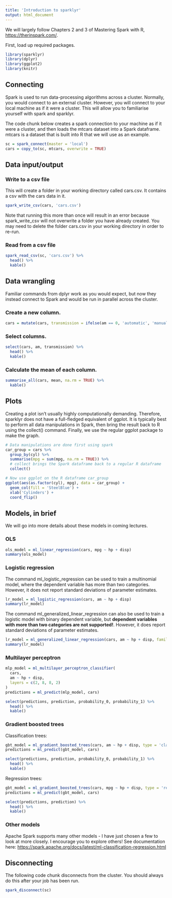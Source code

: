 ```yaml
---
title: 'Introduction to sparklyr'
output: html_document
---
```


We will largely follow Chapters 2 and 3 of Mastering Spark with R, [https://therinspark.com/](https://therinspark.com/).

First, load up required packages.

```r
library(sparklyr)
library(dplyr)
library(ggplot2)
library(knitr)
```


## Connecting

Spark is used to run data-processing algorithms across a cluster. Normally, you would connect to an external cluster. However, 
you will connect to your local machine as if it were a cluster. This will allow you to familiarise yourself with spark and sparklyr.

The code chunk below creates a spark connection to your machine as if it were a cluster, and then loads the mtcars dataset
into a Spark dataframe. mtcars is a dataset that is built into R that we will use as an example.

```r
sc = spark_connect(master = 'local')
cars = copy_to(sc, mtcars, overwrite = TRUE)
```

## Data input/output

### Write to a csv file

This will create a folder in your working directory called cars.csv. It contains a csv with the cars data in it.

```r
spark_write_csv(cars, 'cars.csv')
```

Note that running this more than once will result in an error because spark_write_csv will not overwrite a folder you have already created. You may need to delete the folder cars.csv in your working directory in order to re-run.

### Read from a csv file

```r
spark_read_csv(sc, 'cars.csv') %>%
  head() %>%
  kable()
```

## Data wrangling

Familiar commands from dplyr work as you would expect, but now they instead connect to Spark and would be run in parallel across the cluster.

### Create a new column.

```r
cars = mutate(cars, transmission = ifelse(am == 0, 'automatic', 'manual'))
```

### Select columns.

```r
select(cars, am, transmission) %>%
  head() %>%
  kable()
```

### Calculate the mean of each column.

```r
summarise_all(cars, mean, na.rm = TRUE) %>%
  kable()
```


## Plots
Creating a plot isn’t usually highly computationally demanding. Therefore, sparklyr does not have a full-fledged equivalent of ggplot. It is typically best to perform all data manipulations in Spark, then bring the result back to R using the collect() command. Finally, we use the regular ggplot package to make the graph.


```r
# Data manipulations are done first using spark
car_group = cars %>%
  group_by(cyl) %>%
  summarise(mpg = sum(mpg, na.rm = TRUE)) %>%
  # collect brings the Spark dataframe back to a regular R dataframe
  collect()

# Now use ggplot on the R dataframe car_group
ggplot(aes(as.factor(cyl), mpg), data = car_group) +
  geom_col(fill = 'SteelBlue') +
  xlab('Cylinders') +
  coord_flip()
```


## Models, in brief

We will go into more details about these models in coming lectures.

### OLS

```r
ols_model = ml_linear_regression(cars, mpg ~ hp + disp)
summary(ols_model)
```

### Logistic regression

The command ml_logistic_regression can be used to train a multinomial model, where
the dependent variable has more than two categories. However, it does not report 
standard deviations of parameter estimates.

```r
lr_model = ml_logistic_regression(cars, am ~ hp + disp)
summary(lr_model)
```

The command ml_generalized_linear_regression can also be used to train a
logistic model with binary dependent variable, but **dependent variables with more than
two categories are not supported!**. However, it does report standard deviations 
of parameter estimates.

```r
lr_model = ml_generalized_linear_regression(cars, am ~ hp + disp, family = 'binomial')
summary(lr_model)
```

### Multilayer perceptron

```r
mlp_model = ml_multilayer_perceptron_classifier(
  cars,
  am ~ hp + disp,
  layers = c(2, 8, 8, 2)
)
predictions = ml_predict(mlp_model, cars)

select(predictions, prediction, probability_0, probability_1) %>%
  head() %>%
  kable()
```

### Gradient boosted trees

Classification trees:

```r
gbt_model = ml_gradient_boosted_trees(cars, am ~ hp + disp, type = 'classification')
predictions = ml_predict(gbt_model, cars)

select(predictions, prediction, probability_0, probability_1) %>%
  head() %>%
  kable()
```

Regression trees:

```r
gbt_model = ml_gradient_boosted_trees(cars, mpg ~ hp + disp, type = 'regression')
predictions = ml_predict(gbt_model, cars)

select(predictions, prediction) %>%
  head() %>%
  kable()
```


### Other models

Apache Spark supports many other models - I have just chosen a few to look at more closely. I encourage you to explore others! See documentation here: [https://spark.apache.org/docs/latest/ml-classification-regression.html](https://spark.apache.org/docs/latest/ml-classification-regression.html)

## Disconnecting

The following code chunk disconnects from the cluster. You should always do this after your job has been run.

```r
spark_disconnect(sc)
```
